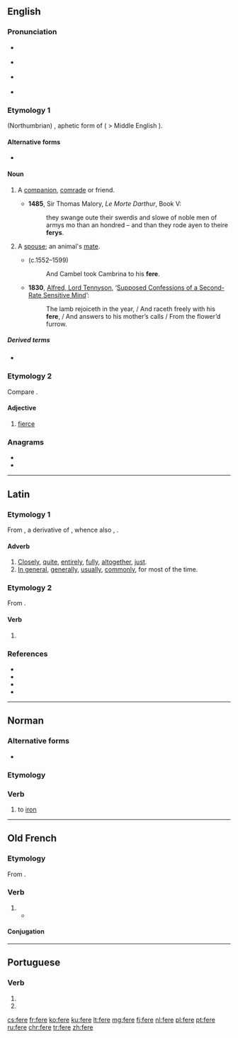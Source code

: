 ==English==

===Pronunciation===
* {{a|RP}} {{IPA|/fɪə/|lang=en}}
* {{a|GenAm}} {{IPA|/fɪɹ/|lang=en}}
* {{a|Scotland}} {{IPA|/fiːɹ/|lang=en}}
* {{homophones|fear|lang=en}}

===Etymology 1===
{{etyl|ang|en}} (Northumbrian) {{m|ang|fǣra}}, aphetic form of {{m|ang|ġefēra}} ( > Middle English {{m|enm|y-fere}}).

====Alternative forms====
* {{l|en|pheer}} <!--in Spenser-->

====Noun====
{{en-noun}}

# {{lb|en|dialectal|or|obsolete}} A [[companion]], [[comrade]] or friend.
#* '''1485''', Sir Thomas Malory, ''Le Morte Darthur'', Book V:
#*: they swange oute their swerdis and slowe of noble men of armys mo than an hondred – and than they rode ayen to theire '''ferys'''.
# {{lb|en|archaic}} A [[spouse]]; an animal's [[mate]].
#* {{w|Edmund Spenser}} (c.1552–1599)
#*: And Cambel took Cambrina to his '''fere'''.
#* '''1830''', [[w:Alfred_Tennyson%2C_1st_Baron_Tennyson|Alfred, Lord Tennyson]], ‘[http://www.telelib.com/authors/T/TennysonAlfred/verse/juvenilia/supposedconfessions.html Supposed Confessions of a Second-Rate Sensitive Mind]’:
#*: The lamb rejoiceth in the year, / And raceth freely with his '''fere''', / And answers to his mother’s calls / From the flower’d furrow.

=====Derived terms=====
* {{l|en|ferede}}

===Etymology 2===
Compare {{etyl|la|-}} {{lena}} {{m|la|ferus||wild}}.

====Adjective====
{{en-adj}}

# {{lb|en|obsolete}} [[fierce]]

{{Webster 1913}}

===Anagrams===
* {{l|en|free}}
* {{l|en|reef}}

----

==Latin==

===Etymology 1===
From {{der|la|ine-pro|*dʰer-o-||tight, close by}}, a derivative of {{m|ine-pro|*dʰer-||to hold}}, whence also {{m|la|firmus}}, {{m|la|fermē}}.

====Adverb====
{{la-adv|ferē|-}}

# [[closely|Closely]], [[quite]], [[entirely]], [[fully]], [[altogether]], [[just]].
# [[in general|In general]], [[generally]], [[usually]], [[commonly]], for most of the time.

===Etymology 2===
From {{m|la|for}}.

====Verb====
{{la-verb-form|fēre}}

# {{inflection of|for||2|s|pres|actv|subj|lang=la}}

===References===
* {{R:L&S}}
* {{R:Elementary Lewis}}
* {{R:Gaffiot}}
* {{R:M&A}}

----

==Norman==

===Alternative forms===
* {{l|nrf|féther}} {{qualifier|Jersey}}

===Etymology===
{{rfe|lang=nrf}}

===Verb===
{{nrf-verb}}

# {{lb|nrf|Sark}} to [[iron]]

----

==Old French==

===Etymology===
From {{inh|fro|la|facio|faciō, facere}}.

===Verb===
{{head|fro|verb}}

# {{alternative form of|faire|lang=fro}}
#* {{quote-book|year=circa 1180,|title=[[s:fr:Perceval ou le conte du Graal|Perceval ou le conte du Graal]]|author=[[wikipedia:Chrétien de Troyes|Chrétien de Troyes]]|passage=Sire, vostre prisoniers sui<br />por '''fere''' ce que vos voldroiz|translation=Sire, I am your prisoner<br />To do what you desire}}

====Conjugation====
{{fro-conj-faire|repl=fai/fe}}

----

==Portuguese==

===Verb===
{{pt-verb-form}}

# {{inflection of|ferir||3|s|pres|indc|lang=pt}}
# {{inflection of|ferir||2|s|impr|lang=pt}}

[[cs:fere]]
[[fr:fere]]
[[ko:fere]]
[[ku:fere]]
[[lt:fere]]
[[mg:fere]]
[[fj:fere]]
[[nl:fere]]
[[pl:fere]]
[[pt:fere]]
[[ru:fere]]
[[chr:fere]]
[[tr:fere]]
[[zh:fere]]